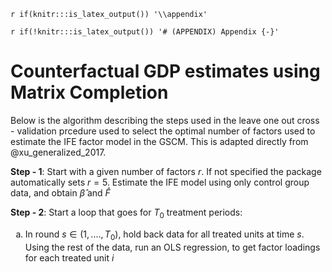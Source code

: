 `r if(knitr:::is_latex_output()) '\\appendix'`

`r if(!knitr:::is_latex_output()) '# (APPENDIX) Appendix {-}'` 


# Counterfactual GDP estimates using Matrix Completion

Below is the algorithm describing the steps used in the leave one out cross - validation prcedure used to select the optimal number of factors used to estimate the IFE factor model in the GSCM. This is adapted directly from @xu_generalized_2017.

**Step - 1**: Start with a given number of factors $r$. If not specified the package automatically sets $r=5$. Estimate the IFE model using only control group data, and obtain $\hat{\beta}$ and $\hat{F}$

**Step - 2**: Start a loop that goes for $T_{0}$ treatment periods:

   (a) In round $s \in (1,....,T_{0})$, hold back data for all treated units at time $s$. Using the rest of the data, run an OLS regression, to get factor loadings for each treated unit $i$
   

